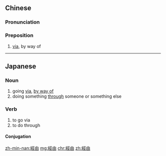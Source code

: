 {{also|经由}}
==Chinese==
{{zh-forms|s=经由}}

===Pronunciation===
{{zh-pron
|m=jīngyóu
|cat=prep
}}

===Preposition===
{{zh-prep}}

# [[via]], by way of

----

==Japanese==
{{ja-kanjitab|けい|ゆ|yomi=o}}

===Noun===
{{ja-noun|けいゆ|shin=経由}}

# going [[via]], [[by way of]]
# doing something [[through]] someone or something else

===Verb===
{{ja-verb-suru|けいゆ|shin=経由}}

# to go via
# to do through

====Conjugation====
{{ja-suru|けいゆ}}

[[zh-min-nan:經由]]
[[mg:經由]]
[[chr:經由]]
[[zh:經由]]